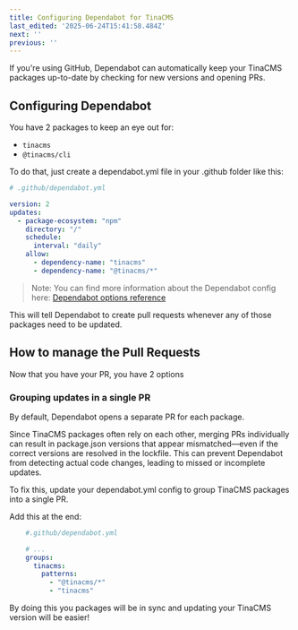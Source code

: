 ---
title: Configuring Dependabot for TinaCMS
last_edited: '2025-06-24T15:41:58.484Z'
next: ''
previous: ''
---

If you're using GitHub, Dependabot can automatically keep your TinaCMS packages up-to-date by checking for new versions and opening PRs.

## Configuring Dependabot

You have 2 packages to keep an eye out for:

* `tinacms`
* `@tinacms/cli`

To do that, just create a dependabot.yml file in your .github folder like this:

```yaml
# .github/dependabot.yml

version: 2
updates:
  - package-ecosystem: "npm"
    directory: "/"
    schedule:
      interval: "daily"
    allow:
      - dependency-name: "tinacms"
      - dependency-name: "@tinacms/*"
```

> Note: You can find more information about the Dependabot config here: [Dependabot options reference](https://docs.github.com/en/code-security/dependabot/working-with-dependabot/dependabot-options-reference#about-the-dependabotyml-file)

This will tell Dependabot to create pull requests whenever any of those packages need to be updated.

## How to manage the Pull Requests

Now that you have your PR, you have 2 options

### Grouping updates in a single PR

By default, Dependabot opens a separate PR for each package.

Since TinaCMS packages often rely on each other, merging PRs individually can result in package.json versions that appear mismatched—even if the correct versions are resolved in the lockfile. This can prevent Dependabot from detecting actual code changes, leading to missed or incomplete updates.


To fix this, update your dependabot.yml config to group TinaCMS packages into a single PR.

Add this at the end:

```yaml
    #.github/dependabot.yml

    # ...
    groups:
      tinacms:
        patterns:
          - "@tinacms/*"
          - "tinacms"
```

By doing this you packages will be in sync and updating your TinaCMS version will be easier!
